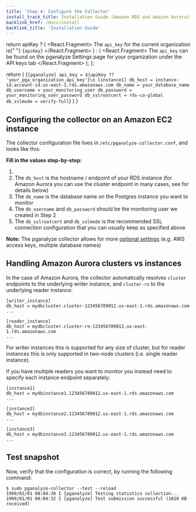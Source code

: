 ```yaml
---
title: 'Step 4: Configure the Collector'
install_track_title: Installation Guide (Amazon RDS and Amazon Aurora)
backlink_href: /docs/install
backlink_title: 'Installation Guide'
---
```



  return apiKey ? (
    <React.Fragment>
      The <code>api_key</code> for the current organization is{" "}
      <code>{apiKey}</code>
    </React.Fragment>
  ) : (
    <React.Fragment>
      The <code>api_key</code> can be found on the pganalyze Settings page for
      your organization under the API keys tab
    </React.Fragment>
  );
};

  return (
    <CodeBlock>
      {`[pganalyze]
api_key = ${apiKey ?? 'your_pga_organization_api_key'}\n
[instance1]
db_host = instance-id.account-id.us-east-1.rds.amazonaws.com
db_name = your_database_name
db_username = your_monitoring_user
db_password = your_monitoring_user_password
db_sslrootcert = rds-ca-global
db_sslmode = verify-full`}
    </CodeBlock>
  )
}

## Configuring the collector on an Amazon EC2 instance

The collector configuration file lives in `/etc/pganalyze-collector.conf`, and looks like this:

<ConfigSample apiKey={props.apiKey} />

**Fill in the values step-by-step:**

1. <APIKeyInstructions apiKey={props.apiKey} />
2. The `db_host` is the hostname / endpoint of your RDS instance (for Amazon Aurora you can use the cluster endpoint in many cases, see for details below)
3. The `db_name` is the database name on the Postgres instance you want to monitor
4. The `db_username` and `db_password` should be the monitoring user we created in <Link to='02_create_monitoring_user'>Step 2</Link>
5. The `db_sslrootcert` and `db_sslmode` is the recommended SSL connection configuration that you can usually keep as specified above

**Note:** The pganalyze collector allows for more [optional settings](https://pganalyze.com/docs/collector/settings) (e.g. AWS access keys, multiple database names)

## Handling Amazon Aurora clusters vs instances

In the case of Amazon Aurora, the collector automatically resolves `cluster` endpoints to the underlying writer instance, and `cluster-ro` to the underlying reader instance:

```
[writer_instance]
db_host = mydbcluster.cluster-123456789012.us-east-1.rds.amazonaws.com
...

[reader_instance]
db_host = mydbcluster.cluster-ro-123456789012.us-east-1.rds.amazonaws.com
...
```

For writer instances this is supported for any size of cluster, but for
reader instances this is only supported in two-node clusters (i.e. single reader instance).

If you have multiple readers you want to monitor you instead need to specify each instance endpoint separately:

```
[instance1]
db_host = mydbinstance1.123456789012.us-east-1.rds.amazonaws.com
...

[instance2]
db_host = mydbinstance2.123456789012.us-east-1.rds.amazonaws.com
...

[instance3]
db_host = mydbinstance3.123456789012.us-east-1.rds.amazonaws.com
...
```

## Test snapshot

Now, verify that the configuration is correct, by running the following command:

```
$ sudo pganalyze-collector --test --reload
1999/01/01 08:04:30 I [pganalyze] Testing statistics collection...
1999/01/01 08:04:32 I [pganalyze] Test submission successful (1010 KB received)
```

<PublicLastStepLogInsightsLink />
